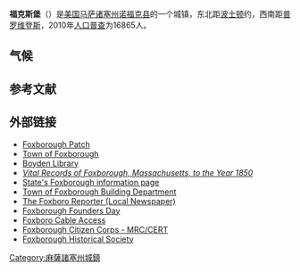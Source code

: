 {{Infobox settlement
|official_name            = 福克斯堡<br>Foxborough, Massachusetts
|other_name               = Foxboro
|nickname     = The Gem of Norfolk County
|settlement_type          = [[新英格蘭鎮|鎮]]
|motto                    = 
|image_skyline            = Foxborough12C.png
|imagesize                = 250px
|image_caption            = 依次为[[吉列体育场|吉列体育场]]、[[Memorial_Hall_(Foxborough,_Massachusetts)|Memorial Hall]]、[[Patriot_Place|Patriot Place]]、sign in Foxborough、Congregational Church和the Orpheum Theatre
|image_seal               = 
|image_flag               = 
|image_map                = 
|mapsize                  = 
|map_caption              = 福克斯堡在马萨诸塞州诺福克县的位置
|latd = 42 |latm = 03 |lats = 55 |latNS = N
|longd = 71 |longm = 14 |longs = 54 |longEW = W
|subdivision_type         = 国家
|subdivision_name         = [[美国|美国]]
|subdivision_type1        = [[美國行政區劃|州]]
|subdivision_name1        = [[马萨诸塞州|马萨诸塞州]]
|subdivision_type2        = [[马萨诸塞州行政区划|县]]
|subdivision_name2        = [[诺福克县_(马萨诸塞州)|诺福克县]]
|established_title        = 建立
|established_date         = 1704年
|established_title2       = 建制
|established_date2        = 1778年6月10日
|established_title3       = 
|established_date3        = 
|government_type          = [[Open_town_meeting|Open town meeting]]
|leader_title             = <!--[[Town_Administrator|Town<br>   Administrator]]-->
|leader_name              = 
|leader_title1            = <!--Board of <br>   Selectmen-->
|leader_name1             = 
|area_magnitude           = 
|area_total_km2           = 54.1
|area_total_sq_mi         = 20.9
|area_land_km2            = 52.0
|area_land_sq_mi          = 20.1
|area_water_km2           = 2.1
|area_water_sq_mi         = 0.8
|population_as_of         = 2010
|population_total         = 16,693
|population_density_km2 = auto
|population_density_sq_mi = auto
|population_footnotes     = <ref name="2010census">{{cite web |url=http://factfinder2.census.gov/faces/tableservices/jsf/pages/productview.xhtml?pid=DEC_10_PL_GCTPL2.ST16&prodType=table |title=Population and Housing Occupancy Status: 2010 – State – County Subdivision, 2010 Census Redistricting Data (Public Law 94-171) Summary File |publisher=U.S. Census Bureau |accessdate=2011-07-03 |archive-date=2014-10-20 |archive-url=https://web.archive.org/web/20141020164959/http://factfinder2.census.gov/faces/tableservices/jsf/pages/productview.xhtml?pid=DEC_10_PL_GCTPL2.ST16&prodType=table |dead-url=no }}</ref>
|elevation_m              = 88
|elevation_ft             = 289
|timezone                 = [[北美东部时区|北美东部时区]]
|utc_offset               = -5
|timezone_DST             = [[北美东部时区|北美东部时区]]
|utc_offset_DST           = -4
|website                  = [http://www.foxboroughma.gov/ www.foxboroughma.gov]
|postal_code_type         = ZIP code
|postal_code              = 02035
|area_code                = [[Area_code_508|508]] / [[Area_code_774|774]]
|blank_name               = [[聯邦資料處理標準|FIPS code]]
|blank_info               = 25-24820
|blank1_name              = [[地名信息系统|GNIS]] feature ID
|blank1_info              = 0618320
|footnotes                = 
}}
'''福克斯堡'''（{{lang-en|Foxborough}}）是[[美国|美国]][[马萨诸塞州|马萨诸塞州]][[诺福克县_(马萨诸塞州)|诺福克县]]的一个城镇，东北距[[波士顿|波士顿]]约{{convert|22|mi|km}}，西南距[[普罗维登斯_(罗德岛州)|普罗维登斯]]{{convert|18|mi|km}}，2010年[[人口普查|人口普查]]为16865人。

==气候==

{{Weather box |imperial first = Y
|location = 福克斯堡
|single line = Y
|Jan record high F = 68
|Feb record high F = 70
|Mar record high F = 90
|Apr record high F = 96
|May record high F = 96
|Jun record high F = 97
|Jul record high F = 102
|Aug record high F = 102
|Sep record high F = 97
|Oct record high F = 87
|Nov record high F = 78
|Dec record high F = 76
|year record high F = 102
|Jan high F = 36
|Feb high F = 40
|Mar high F = 48
|Apr high F = 59
|May high F = 70
|Jun high F = 78
|Jul high F = 83
|Aug high F = 81
|Sep high F = 73
|Oct high F = 62
|Nov high F = 52
|Dec high F = 41
|year high F = 60.25
|Jan low F = 18
|Feb low F = 21
|Mar low F = 28
|Apr low F = 37
|May low F = 47
|Jun low F = 57
|Jul low F = 62
|Aug low F = 61
|Sep low F = 53
|Oct low F = 42
|Nov low F = 33
|Dec low F = 24
|year low F = 40.25
|Jan record low F = −19
|Feb record low F = −16
|Mar record low F = −4
|Apr record low F = 14
|May record low F = 28
|Jun record low F = 37
|Jul record low F = 42
|Aug record low F = 39
|Sep record low F = 30
|Oct record low F = 20
|Nov record low F = 4
|Dec record low F = −14
|year record low F = −19
|precipitation colour = green
|Jan precipitation inch = 3.78
|Feb precipitation inch = 3.68
|Mar precipitation inch = 4.81
|Apr precipitation inch = 4.39
|May precipitation inch = 3.65
|Jun precipitation inch = 4.08
|Jul precipitation inch = 3.91
|Aug precipitation inch = 3.91
|Sep precipitation inch = 3.66
|Oct precipitation inch = 4.35
|Nov precipitation inch = 4.46
|Dec precipitation inch = 4.52
|year precipitation inch = 49.2
|Jan snow inch = 15.0
|Feb snow inch =  11.9
|Mar snow inch =  9.6
|Apr snow inch =  2.6
|May snow inch =  0
|Jun snow inch =  0
|Jul snow inch =  0
|Aug snow inch =  0
|Sep snow inch =  0
|Oct snow inch =  0.2
|Nov snow inch =  2.1
|Dec snow inch =  11.5 
|year snow inch= 52.8
|unit precipitation days = 0.01 in
|unit snow days = 0.1 in
|Jan precipitation days = 11.0
|Feb precipitation days =  9.5
|Mar precipitation days = 11.6
|Apr precipitation days = 11.8
|May precipitation days = 12.3
|Jun precipitation days = 11.3
|Jul precipitation days = 10.2
|Aug precipitation days =  9.4
|Sep precipitation days =  8.9
|Oct precipitation days = 10.1
|Nov precipitation days = 11.3
|Dec precipitation days = 11.1
|year precipitation days=128.5
|Jan snow days = 7.3
|Feb snow days = 5.9
|Mar snow days = 4.8
|Apr snow days = 1.1
|May snow days = 0
|Jun snow days = 0
|Jul snow days = 0
|Aug snow days = 0
|Sep snow days = 0
|Oct snow days = 0.2
|Nov snow days = 1.2
|Dec snow days = 5.2
|Jan sun = 164.3
|Feb sun = 169.5
|Mar sun = 213.9
|Apr sun = 228.0
|May sun = 266.6
|Jun sun = 288.0
|Jul sun = 300.7
|Aug sun = 275.9
|Sep sun = 237.0
|Oct sun = 207.7
|Nov sun = 144.0
|Dec sun = 142.6
|source 1 = Weather Channel<ref>[http://www.weather.com/outlook/health/fitness/wxclimatology/monthly/graph/USMA0146 Average weather for Foxboro] {{Wayback|url=http://www.weather.com/outlook/health/fitness/wxclimatology/monthly/graph/USMA0146 |date=20140814123542 }} ''Weather Channel'.' Retrieved March 29, 2008.</ref>
|date=April 2011
|source 2 = NOAA (extremes 1904–present),<ref name= NOAA>{{cite web
  |url = http://www.nws.noaa.gov/climate/xmacis.php?wfo=box
  |title = NowData – NOAA Online Weather Data
  |publisher = [[National_Oceanic_and_Atmospheric_Administration|National Oceanic and Atmospheric Administration]]
  |accessdate = March 8, 2014
  |archive-date = 2014-12-26
  |archive-url = https://web.archive.org/web/20141226022530/http://www.nws.noaa.gov/climate/xmacis.php?wfo=box
  |dead-url = no
  }}</ref>
}}


==参考文献==
 <references />

==外部链接==
{{Commonscat|Foxborough, Massachusetts|福克斯堡}}
* [https://web.archive.org/web/20120905082001/http://foxborough.patch.com/ Foxborough Patch]
* [https://web.archive.org/web/20160403145424/http://www.foxboroughma.gov/ Town of Foxborough]
* [http://www.boydenlibrary.org/ Boyden Library] {{Wayback|url=http://www.boydenlibrary.org/ |date=20040817184938 }}
* [http://books.google.com/books?ie=UTF-8&vid=LCCN11007320&id=bl-5gxurqDwC&pg=PA1&printsec=2&lpg=PA1 ''Vital Records of Foxborough, Massachusetts, to the Year 1850''] {{Wayback|url=http://books.google.com/books?ie=UTF-8&vid=LCCN11007320&id=bl-5gxurqDwC&pg=PA1&printsec=2&lpg=PA1 |date=20210406032659 }}
* [http://www.mass.gov/portal/cities-towns/foxborough.html State's Foxborough information page] {{Wayback|url=http://www.mass.gov/portal/cities-towns/foxborough.html |date=20180617120726 }}
* [https://web.archive.org/web/20080802050444/http://foxboroughma.virtualtownhall.net/Pages/FoxboroughMA_Building/index Town of Foxborough Building Department]
* [http://www.foxbororeporter.com/ The Foxboro Reporter (Local Newspaper)] {{Wayback|url=http://www.foxbororeporter.com/ |date=20160309094929 }}
* [http://www.foxboroughfoundersday.com/ Foxborough Founders Day] {{Webarchive|url=https://archive.is/20130103064225/http://www.foxboroughfoundersday.com/ |date=2013-01-03 }}
* [http://www.fcatv.org/ Foxboro Cable Access] {{Wayback|url=http://www.fcatv.org/ |date=20210408180316 }}
* [http://www.foxboroughcitizencorps.org/ Foxborough Citizen Corps - MRC/CERT] {{Wayback|url=http://www.foxboroughcitizencorps.org/ |date=20160304001716 }}
* [http://www.foxboroughhistoricalsociety.org/ Foxborough Historical Society] {{Wayback|url=http://www.foxboroughhistoricalsociety.org/ |date=20141220002725 }}

[[Category:麻薩諸塞州城鎮|Category:麻薩諸塞州城鎮]]
